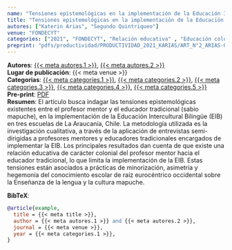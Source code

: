 ```yaml
---
name: "Tensiones epistemológicas en la implementación de la Educación Intercultural Bilingüe"
title: "Tensiones epistemológicas en la implementación de la Educación Intercultural Bilingüe"
autores: ["Katerin Arias", "Segundo Quintriqueo"]
venue: "FONDECYT"
categories: ["2021", "FONDECYT", "Relación educativa" , "Educación colonial", "Educación intercultural"]
preprint: "pdfs/productividad/PRODUCTIVIDAD_2021_KARIAS/ART_N°2_ARIAS-ORTEGA Y QUINTRIQUEO_Ensaio_Pol_Public_2021_SCOPUS.pdf"
---
```

**Autores**: [{{< meta autores.1 >}}](../members/current/katerinarias.qmd), [{{< meta autores.2 >}}](../members/current/segundoquintriqueo.qmd)  
**Lugar de publicación**: {{< meta venue >}}   
**Categorias**: [{{< meta categories.1 >}}](../publications.qmd#category=2021), [{{< meta categories.2 >}}](../publications.qmd#category=FONDECYT), [{{< meta categories.3 >}}](../publications.qmd#category=Relación+educativa), [{{< meta categories.4 >}}](../publications.qmd#category=Educación+colonial), [{{< meta categories.5 >}}](../publications.qmd#category=Educación+intercultural)  
**Pre-print**: [PDF](../{{< meta preprint >}})  
**Resumen**: El artículo busca indagar las tensiones epistemológicas existentes entre el profesor mentor y el educador tradicional (sabio mapuche), en la implementación de la Educación Intercultural Bilingüe (EIB) en tres escuelas de La Araucanía, Chile. La metodología utilizada es la investigación cualitativa, a través de la aplicación de entrevistas semi-dirigidas a profesores mentores y educadores tradicionales encargados de implementar la EIB. Los principales resultados dan cuenta de que existe una relación educativa de carácter colonial del profesor mentor hacia el educador tradicional, lo que limita la implementación de la EIB. Estas tensiones están asociados a prácticas de minorización, asimetría y hegemonía del conocimiento escolar de raíz eurocéntrico occidental sobre la Enseñanza de la lengua y la cultura mapuche. 


**BibTeX**:
```bibtex
@article{example,
  title = {{< meta title >}},
  author = {{< meta autores.1 >}} and {{< meta autores.2 >}},
  journal = {{< meta venue >}},
  year = {{< meta categories.1 >}},
}
```